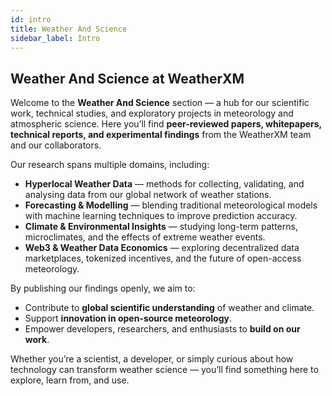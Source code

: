 ```yaml
---
id: intro
title: Weather And Science
sidebar_label: Intro
---
```


## Weather And Science at WeatherXM

Welcome to the **Weather And Science** section — a hub for our scientific work, technical studies, and exploratory projects in meteorology and atmospheric science.
Here you’ll find **peer-reviewed papers, whitepapers, technical reports, and experimental findings** from the WeatherXM team and our collaborators.

Our research spans multiple domains, including:
- **Hyperlocal Weather Data** — methods for collecting, validating, and analysing data from our global network of weather stations.
- **Forecasting & Modelling** — blending traditional meteorological models with machine learning techniques to improve prediction accuracy.
- **Climate & Environmental Insights** — studying long-term patterns, microclimates, and the effects of extreme weather events.
- **Web3 & Weather Data Economics** — exploring decentralized data marketplaces, tokenized incentives, and the future of open-access meteorology.

By publishing our findings openly, we aim to:
- Contribute to **global scientific understanding** of weather and climate.
- Support **innovation in open-source meteorology**.
- Empower developers, researchers, and enthusiasts to **build on our work**.

Whether you’re a scientist, a developer, or simply curious about how technology can transform weather science — you’ll find something here to explore, learn from, and use.

